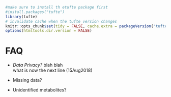 ```r
#make sure to install th etufte package first
#install.packages("tufte")
library(tufte)
# invalidate cache when the tufte version changes
knitr::opts_chunk$set(tidy = FALSE, cache.extra = packageVersion('tufte'))
options(htmltools.dir.version = FALSE)
```

# FAQ {-}

* _Data Privacy?_ blah blah <br> what is now the next line (15Aug2018)


* Missing data?


* Unidentified metabolites?
